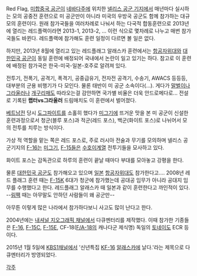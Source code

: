 Red Flag, [[미합중국 공군]]이 [[네바다]]주에 위치한 [[넬리스 공군 기지]]에서 매년마다 실시하는 모의 공중전 훈련으로 미 공군만이 아니라 미국의 우방국 공군도 함께 참가하는 대규모의 훈련이다.  원래 참가국들을 여러차례로 나눠서 하는 다국적 합동훈련으로  2013년에 열리는 레드플랙이라면 2013-1, 2013-2, ...  이런 식으로 몇차례로 나누고 매번 참가국들도 바뀐다.  레드플랙에 참가해도 훈련 일정이 다르면 볼 일은 없다.

하지만, 2013년 8월에 열리고 있는 레드플래그 알래스카 훈련에서는 [[항공자위대]]와 [[대한민국 공군]]이 동일 훈련에 배정되어  국내에서 논란이 일고 있기는 하다.  참고로 이 훈련에 배정된 참가국은  한국-미국-일본-호주로 알려져 있다.  

전투기, 전폭기, 공격기, 폭격기, 공중급유기, 전자전 공격기, 수송기, AWACS 등등등, 대부분의 군용 비행기가 다 모인다. 물론 태반이 미 공군 소속이다(...). 게다가 [[F/A-18|말벌]]이나 [[EA-18G|그라울러]]나 [[해리어|개구리매]]도 따라오는걸 감안하면 국가별 비율은 더욱 안드로메다로... 전설로 기록된 '''랩터vs그라울러''' 드림매치도 이 훈련에서 벌어졌다.

[[베트남전]] 당시 [[도그파이트]]를 소홀히 했다가 [[미그기]]에 뜨거운 맛을 본 미 공군이 신설한 훈련과정으로서 청군(블루 포스)과 적군(레드 포스), 백군(화이트 포스)로 나뉘어서 모의 전투를 치루는 방식이다. 

가상 적 역할을 맡는 쪽은 레드 포스로, 주로 러시아 전술과 무기를 모의하며 넬리스 공군기지의 [[F-16]]는 [[미그기]], [[F-15]]들은 [[수호이]]계열 전투기들을 모사하고 있다. 

화이트 포스는 감독관으로 하루의 훈련이 끝날 때마다 부대를 모아놓고 강평을 한다. 

물론 [[대한민국 공군]]도 참가해오고 있으며 [[일본]] [[항공자위대]]도 참가한다고.... 2008년 레드 플래그 훈련 때는 [[F-15]]K 6대가 청군에 참가했는데 공대공 임무가 아니라 공대지 임무를 수행했다고 한다. 레드플래그 알래스카 때 일본과 같이 훈련한다고 까인적이 있다. --[[림팩]] 때는 아무말도 안하던 사람들이 왜 공군만--

아무튼 이렇게 많은 나라에서 참가하다보니 사고도 많이 난다고 한다.

2004년에는 [[내셔널 지오그래픽 채널]]에서 다큐멘터리를 제작했다. 이때 참가한 기종들은 [[F-16]], [[F-15]]C, [[F-15]]E, CF-18([[F/A-18]]의 캐나다군 제식명) 독일의 [[토네이도]] ECR 등이다.

2015년 1월 5일에 [[KBS1]]채널에서 '신년특집 [[KF-16]] [[알래스카]]에 날다.'라는 제목으로 다큐멘터리가 방영되었다.

[[각주]]
